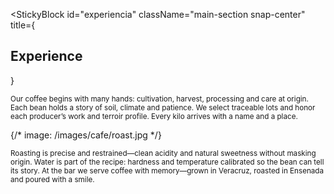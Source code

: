 
<StickyBlock
  id="experiencia"
  className="main-section snap-center"
  title={<Reveal preset="left" distance={36}><h2 className="text-2xl md:text-4xl font-semibold">Experience</h2></Reveal>}
>
  <Sub id="origin" preset="blur-up">
    Our coffee begins with many hands: cultivation, harvest, processing and care at origin.
    Each bean holds a story of soil, climate and patience.
  </Sub>

  <Sub id="bean" preset="up">
    We select traceable lots and honor each producer’s work and terroir profile.
    Every kilo arrives with a name and a place.
  </Sub>

  {/* image: /images/cafe/roast.jpg */}
  <ParallaxImage
    src="/images/cafe/roast.jpg"
    alt="Precise roast to elevate origin"
    heightVh={46}
    speed={0.22}
  />

  <Sub id="roast" preset="left">
    Roasting is precise and restrained—clean acidity and natural sweetness without masking origin.
  </Sub>

  <Sub id="water" preset="right">
    Water is part of the recipe: hardness and temperature calibrated so the bean can tell its story.
  </Sub>

  <Sub id="bar" preset="fade">
    At the bar we serve coffee with memory—grown in Veracruz, roasted in Ensenada and poured with a smile.
  </Sub>
</StickyBlock>
